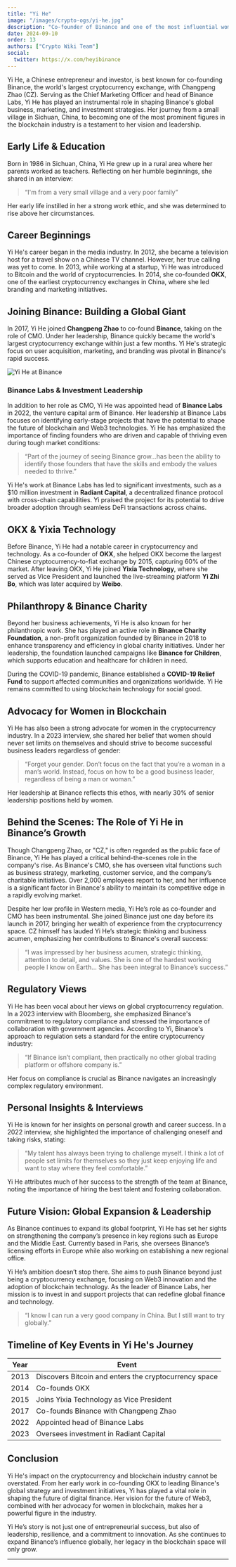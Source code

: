 ```yaml
---
title: "Yi He"
image: "/images/crypto-ogs/yi-he.jpg"
description: "Co-founder of Binance and one of the most influential women in the cryptocurrency industry."
date: 2024-09-10
order: 13
authors: ["Crypto Wiki Team"]
social:
  twitter: https://x.com/heyibinance
---
```


Yi He, a Chinese entrepreneur and investor, is best known for co-founding Binance, the world's largest cryptocurrency exchange, with Changpeng Zhao (CZ). Serving as the Chief Marketing Officer and head of Binance Labs, Yi He has played an instrumental role in shaping Binance's global business, marketing, and investment strategies. Her journey from a small village in Sichuan, China, to becoming one of the most prominent figures in the blockchain industry is a testament to her vision and leadership.

## Early Life & Education

Born in 1986 in Sichuan, China, Yi He grew up in a rural area where her parents worked as teachers. Reflecting on her humble beginnings, she shared in an interview:

> “I'm from a very small village and a very poor family”

Her early life instilled in her a strong work ethic, and she was determined to rise above her circumstances.

## Career Beginnings

Yi He's career began in the media industry. In 2012, she became a television host for a travel show on a Chinese TV channel. However, her true calling was yet to come. In 2013, while working at a startup, Yi He was introduced to Bitcoin and the world of cryptocurrencies. In 2014, she co-founded **OKX**, one of the earliest cryptocurrency exchanges in China, where she led branding and marketing initiatives.

## Joining Binance: Building a Global Giant

In 2017, Yi He joined **Changpeng Zhao** to co-found **Binance**, taking on the role of CMO. Under her leadership, Binance quickly became the world's largest cryptocurrency exchange within just a few months. Yi He's strategic focus on user acquisition, marketing, and branding was pivotal in Binance's rapid success.

![Yi He at Binance](/images/posts/binance-banner.png)

### Binance Labs & Investment Leadership

In addition to her role as CMO, Yi He was appointed head of **Binance Labs** in 2022, the venture capital arm of Binance. Her leadership at Binance Labs focuses on identifying early-stage projects that have the potential to shape the future of blockchain and Web3 technologies. Yi He has emphasized the importance of finding founders who are driven and capable of thriving even during tough market conditions:

> “Part of the journey of seeing Binance grow...has been the ability to identify those founders that have the skills and embody the values needed to thrive.”

Yi He's work at Binance Labs has led to significant investments, such as a $10 million investment in **Radiant Capital**, a decentralized finance protocol with cross-chain capabilities. Yi praised the project for its potential to drive broader adoption through seamless DeFi transactions across chains.

## OKX & Yixia Technology

Before Binance, Yi He had a notable career in cryptocurrency and technology. As a co-founder of **OKX**, she helped OKX become the largest Chinese cryptocurrency-to-fiat exchange by 2015, capturing 60% of the market. After leaving OKX, Yi He joined **Yixia Technology**, where she served as Vice President and launched the live-streaming platform **Yi Zhi Bo**, which was later acquired by **Weibo**.

## Philanthropy & Binance Charity

Beyond her business achievements, Yi He is also known for her philanthropic work. She has played an active role in **Binance Charity Foundation**, a non-profit organization founded by Binance in 2018 to enhance transparency and efficiency in global charity initiatives. Under her leadership, the foundation launched campaigns like **Binance for Children**, which supports education and healthcare for children in need.

During the COVID-19 pandemic, Binance established a **COVID-19 Relief Fund** to support affected communities and organizations worldwide. Yi He remains committed to using blockchain technology for social good.

## Advocacy for Women in Blockchain

Yi He has also been a strong advocate for women in the cryptocurrency industry. In a 2023 interview, she shared her belief that women should never set limits on themselves and should strive to become successful business leaders regardless of gender:

> “Forget your gender. Don’t focus on the fact that you’re a woman in a man’s world. Instead, focus on how to be a good business leader, regardless of being a man or woman.”

Her leadership at Binance reflects this ethos, with nearly 30% of senior leadership positions held by women.

## Behind the Scenes: The Role of Yi He in Binance’s Growth

Though Changpeng Zhao, or "CZ," is often regarded as the public face of Binance, Yi He has played a critical behind-the-scenes role in the company's rise. As Binance's CMO, she has overseen vital functions such as business strategy, marketing, customer service, and the company’s charitable initiatives. Over 2,000 employees report to her, and her influence is a significant factor in Binance's ability to maintain its competitive edge in a rapidly evolving market.

Despite her low profile in Western media, Yi He’s role as co-founder and CMO has been instrumental. She joined Binance just one day before its launch in 2017, bringing her wealth of experience from the cryptocurrency space. CZ himself has lauded Yi He’s strategic thinking and business acumen, emphasizing her contributions to Binance's overall success:

> “I was impressed by her business acumen, strategic thinking, attention to detail, and values. She is one of the hardest working people I know on Earth... She has been integral to Binance’s success.”

## Regulatory Views

Yi He has been vocal about her views on global cryptocurrency regulation. In a 2023 interview with Bloomberg, she emphasized Binance's commitment to regulatory compliance and stressed the importance of collaboration with government agencies. According to Yi, Binance's approach to regulation sets a standard for the entire cryptocurrency industry:

> “If Binance isn’t compliant, then practically no other global trading platform or offshore company is.”

Her focus on compliance is crucial as Binance navigates an increasingly complex regulatory environment.

## Personal Insights & Interviews

Yi He is known for her insights on personal growth and career success. In a 2022 interview, she highlighted the importance of challenging oneself and taking risks, stating:

> “My talent has always been trying to challenge myself. I think a lot of people set limits for themselves so they just keep enjoying life and want to stay where they feel comfortable.”

Yi He attributes much of her success to the strength of the team at Binance, noting the importance of hiring the best talent and fostering collaboration.

## Future Vision: Global Expansion & Leadership

As Binance continues to expand its global footprint, Yi He has set her sights on strengthening the company’s presence in key regions such as Europe and the Middle East. Currently based in Paris, she oversees Binance’s licensing efforts in Europe while also working on establishing a new regional office.

Yi He’s ambition doesn’t stop there. She aims to push Binance beyond just being a cryptocurrency exchange, focusing on Web3 innovation and the adoption of blockchain technology. As the leader of Binance Labs, her mission is to invest in and support projects that can redefine global finance and technology.

> “I know I can run a very good company in China. But I still want to try globally.”

## Timeline of Key Events in Yi He's Journey

| **Year** | **Event**                                             |
| -------- | ----------------------------------------------------- |
| 2013     | Discovers Bitcoin and enters the cryptocurrency space |
| 2014     | Co-founds OKX                                         |
| 2015     | Joins Yixia Technology as Vice President              |
| 2017     | Co-founds Binance with Changpeng Zhao                 |
| 2022     | Appointed head of Binance Labs                        |
| 2023     | Oversees investment in Radiant Capital                |

## Conclusion

Yi He's impact on the cryptocurrency and blockchain industry cannot be overstated. From her early work in co-founding OKX to leading Binance's global strategy and investment initiatives, Yi has played a vital role in shaping the future of digital finance. Her vision for the future of Web3, combined with her advocacy for women in blockchain, makes her a powerful figure in the industry.

Yi He’s story is not just one of entrepreneurial success, but also of leadership, resilience, and a commitment to innovation. As she continues to expand Binance’s influence globally, her legacy in the blockchain space will only grow.

---
